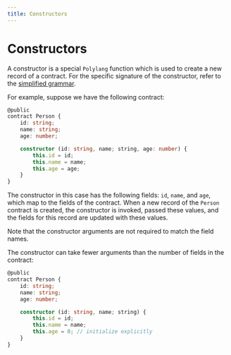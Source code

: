 ```yaml
---
title: Constructors
---
```


# Constructors


A constructor is a special `Polylang` function which is used to create a new record of a contract. For the specific signature of the constructor, 
refer to the [simplified grammar](general-structure).

For example, suppose we have the following contract:

```typescript
@public 
contract Person {
    id: string;
    name: string;
    age: number;

    constructor (id: string, name; string, age: number) {
        this.id = id;
        this.name = name;
        this.age = age;
    }
}
```

The constructor in this case has the following fields: `id`, `name`, and `age`, which map to the fields of the contract. When a new record of the `Person` contract is created,
the constructor is invoked, passed these values, and the fields for this record are updated with these values.

<Callout type="info" emoji="ℹ️">
  Note that the constructor arguments are not required to match the field names.
</Callout>

The constructor can take fewer arguments than the number of fields in the contract:

```typescript
@public 
contract Person {
    id: string;
    name: string;
    age: number;

    constructor (id: string, name; string) {
        this.id = id;
        this.name = name;
        this.age = 0; // initialize explicitly
    }
}
```
